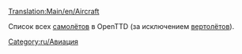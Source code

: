 [[Translation:Main/en/Aircraft]]

Список всех [[Main/ru/Авиация|самолётов]] в OpenTTD (за исключением [[Category/en/Helicopters|вертолётов]]).

[[Category:ru/Авиация]]